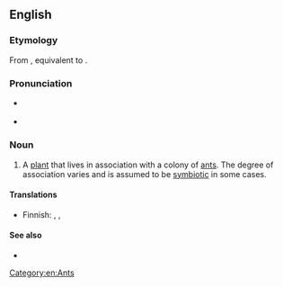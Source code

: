 ==English==
{{wikipedia}}

===Etymology===
From {{etyl|de|en}} {{m|de|Myrmekophyt}}, equivalent to {{confix|en|myrmeco|phyte|t1=ant|t2=plant}}.

===Pronunciation===
* {{a|RP}} {{IPA|en|/məːˈmɛkəfʌɪt/}}
* {{a|US}} {{IPA|en|/ˈməɹməkoʊˌfaɪt/}}

===Noun===
{{en-noun}}

# A [[plant]] that lives in association with a colony of [[ant]]s. The degree of association varies and is assumed to be [[symbiotic]] in some cases.

====Translations====
{{trans-top|plant that lives in association with a colony of ants}}
* Finnish: {{t|fi|muurahaissuosija}}, {{t|fi|muurahaiskasvi}}, {{t|fi|myrmekofyytti}}
{{trans-mid}}
{{trans-bottom}}

====See also====
* {{l|en|myrmecophile}}

[[Category:en:Ants]]